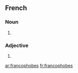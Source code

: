 {{also|Francophobes}}
==French==

===Noun===
{{infl|fr|plural}} {{m|f|p}}

# {{plural of|francophobe|lang=fr}}

===Adjective===
{{fr-adj-form|m|f|p}}

# {{form of|plural form|[[francophobe]]}}

[[ar:francophobes]]
[[fr:francophobes]]